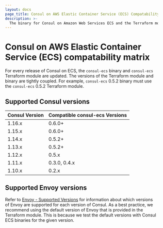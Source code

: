 ```yaml
---
layout: docs
page_title: Consul on AWS Elastic Container Service (ECS) Compatability Matrix
description: >-
  The binary for Consul on Amazon Web Services ECS and the Terraform modules for automating deployments are tightly coupled and have specific version requirements. Review compatibility information for versions of Consul and `consul-ecs` to help you choose compatible versions.
---
```


# Consul on AWS Elastic Container Service (ECS) compatability matrix

For every release of Consul on ECS, the `consul-ecs` binary and `consul-ecs` Terraform module are updated. The versions of the Terraform module and binary are tightly coupled. For example, `consul-ecs` 0.5.2 binary must use the `consul-ecs` 0.5.2 Terraform module.

## Supported Consul versions

| Consul Version | Compatible consul-ecs Versions  |
| -------------- | ------------------------------- |
| 1.16.x         | 0.6.0+                          |
| 1.15.x         | 0.6.0+                          |
| 1.14.x         | 0.5.2+                          |
| 1.13.x         | 0.5.2+                          |
| 1.12.x         | 0.5.x                           |
| 1.11.x         | 0.3.0, 0.4.x                    |
| 1.10.x         | 0.2.x                           |


## Supported Envoy versions

Refer to [Envoy - Supported Versions](/consul/docs/connect/proxies/envoy#supported-versions) for information about which versions of Envoy are supported for each version of Consul. As a best practice, we recommend using the default version of Envoy that is provided in the Terraform module. This is because we test the default versions with Consul ECS binaries for the given version.
